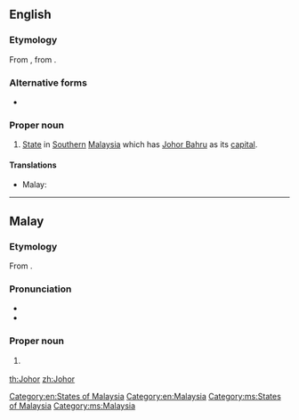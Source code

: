 ==English==
{{wikipedia}}

===Etymology===
From {{etyl|ms|en}} {{m|ms|Johor}}, from {{etyl|ar|en}} {{m|ar|جَوْهَر}}.

===Alternative forms===
* {{l|en|Johore}}

===Proper noun===
{{en-proper noun}}

# [[State]] in [[South]]ern [[Malaysia]] which has [[Johor Bahru]] as its [[capital]].

====Translations====
{{trans-top|state in Malaysia}}
* Malay: {{t|ms|Johor}}
{{trans-mid}}
{{trans-bottom}}

[[Category:en:States of Malaysia]]
[[Category:en:Malaysia]]

----

==Malay==
{{wikipedia|lang=ms}}

===Etymology===
From {{etyl|ar|ms}} {{m|ar|جَوْهَر}}.

===Pronunciation===
* {{IPA|/d͡ʒoho(r)/|lang=ms}}
* {{rhymes|oho(r)|ho(r)|o(r)|lang=ms}}

===Proper noun===
{{head|ms|proper noun}}

# {{l|en|Johor}} {{qualifier|state in Malaysia}}

[[Category:ms:States of Malaysia]]
[[Category:ms:Malaysia]]

[[th:Johor]]
[[zh:Johor]]